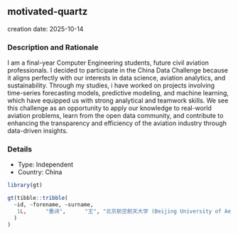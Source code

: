 
## motivated-quartz
creation date: 2025-10-14


### Description and Rationale

I am a final-year Computer Engineering students, future civil aviation professionals. I decided to participate in the China Data Challenge because it aligns perfectly with our interests in data science, aviation analytics, and sustainability. Through my studies, i have worked on projects involving time-series forecasting models, predictive modeling, and machine learning, which have equipped us with strong analytical and teamwork skills. We see this challenge as an opportunity to apply our knowledge to real-world aviation problems, learn from the open data community, and contribute to enhancing the transparency and efficiency of the aviation industry through data-driven insights.

### Details

* Type: Independent
* Country: China

```r
library(gt)

gt(tibble::tribble(
  ~id, ~forename, ~surname,                                                    ~affiliation,
   1L,      "墨诗",      "王", "北京航空航天大学 (Beijing University of Aeronautics and Astronautics)"
  )
)
```
